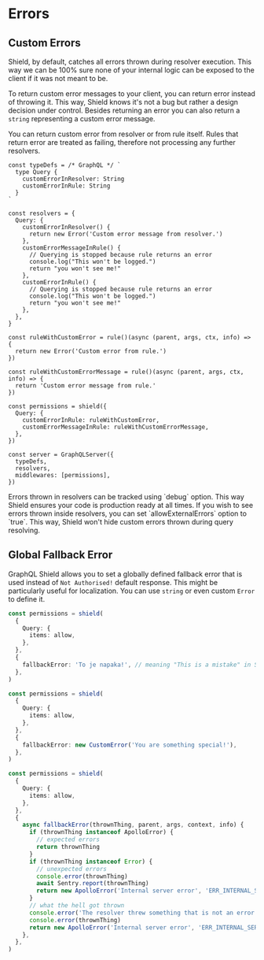 
# Errors

## Custom Errors

Shield, by default, catches all errors thrown during resolver execution. This way we can be 100% sure none of your internal logic can be exposed to the client if it was not meant to be.

To return custom error messages to your client, you can return error instead of throwing it. This way, Shield knows it's not a bug but rather a design decision under control. Besides returning an error you can also return a `string` representing a custom error message.

You can return custom error from resolver or from rule itself. Rules that return error are treated as failing, therefore not processing any further resolvers.

```tsx
const typeDefs = /* GraphQL */ `
  type Query {
    customErrorInResolver: String
    customErrorInRule: String
  }
`

const resolvers = {
  Query: {
    customErrorInResolver() {
      return new Error('Custom error message from resolver.')
    },
    customErrorMessageInRule() {
      // Querying is stopped because rule returns an error
      console.log("This won't be logged.")
      return "you won't see me!"
    },
    customErrorInRule() {
      // Querying is stopped because rule returns an error
      console.log("This won't be logged.")
      return "you won't see me!"
    },
  },
}

const ruleWithCustomError = rule()(async (parent, args, ctx, info) => {
  return new Error('Custom error from rule.')
})

const ruleWithCustomErrorMessage = rule()(async (parent, args, ctx, info) => {
  return 'Custom error message from rule.'
})

const permissions = shield({
  Query: {
    customErrorInRule: ruleWithCustomError,
    customErrorMessageInRule: ruleWithCustomErrorMessage,
  },
})

const server = GraphQLServer({
  typeDefs,
  resolvers,
  middlewares: [permissions],
})
```
<Callout>
Errors thrown in resolvers can be tracked using `debug` option. This way Shield ensures your code is production ready at all times.
</Callout>

<Callout>
If you wish to see errors thrown inside resolvers, you can set `allowExternalErrors` option to `true`. This way, Shield won't hide custom errors thrown during query resolving.
</Callout>


## Global Fallback Error

GraphQL Shield allows you to set a globally defined fallback error that is used instead of `Not Authorised!` default response. This might be particularly useful for localization. You can use `string` or even custom `Error` to define it.

```ts
const permissions = shield(
  {
    Query: {
      items: allow,
    },
  },
  {
    fallbackError: 'To je napaka!', // meaning "This is a mistake" in Slovene.
  },
)

const permissions = shield(
  {
    Query: {
      items: allow,
    },
  },
  {
    fallbackError: new CustomError('You are something special!'),
  },
)

const permissions = shield(
  {
    Query: {
      items: allow,
    },
  },
  {
    async fallbackError(thrownThing, parent, args, context, info) {
      if (thrownThing instanceof ApolloError) {
        // expected errors
        return thrownThing
      }
      if (thrownThing instanceof Error) {
        // unexpected errors
        console.error(thrownThing)
        await Sentry.report(thrownThing)
        return new ApolloError('Internal server error', 'ERR_INTERNAL_SERVER')
      }
      // what the hell got thrown
      console.error('The resolver threw something that is not an error.')
      console.error(thrownThing)
      return new ApolloError('Internal server error', 'ERR_INTERNAL_SERVER')
    },
  },
)
```
